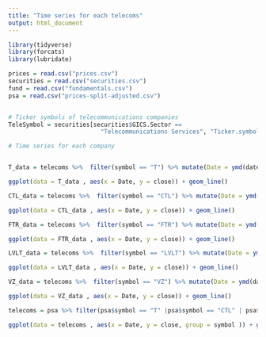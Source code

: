 ```yaml
---
title: "Time series for each telecoms"
output: html_document
---
```



```r
library(tidyverse)
library(forcats)
library(lubridate)

prices = read.csv("prices.csv")
securities = read.csv("securities.csv")
fund = read.csv("fundamentals.csv")
psa = read.csv("prices-split-adjusted.csv")


# Ticker symbols of telecommunications companies
TeleSymbol = securities[securities$GICS.Sector == 
                          "Telecommunications Services", "Ticker.symbol"]

# Time series for each company


T_data = telecoms %>%  filter(symbol == "T") %>% mutate(Date = ymd(date))

ggplot(data = T_data , aes(x = Date, y = close)) + geom_line()

CTL_data = telecoms %>%  filter(symbol == "CTL") %>% mutate(Date = ymd(date))

ggplot(data = CTL_data , aes(x = Date, y = close)) + geom_line()

FTR_data = telecoms %>%  filter(symbol == "FTR") %>% mutate(Date = ymd(date))

ggplot(data = FTR_data , aes(x = Date, y = close)) + geom_line()

LVLT_data = telecoms %>%  filter(symbol == "LVLT") %>% mutate(Date = ymd(date))

ggplot(data = LVLT_data , aes(x = Date, y = close)) + geom_line()

VZ_data = telecoms %>%  filter(symbol == "VZ") %>% mutate(Date = ymd(date))

ggplot(data = VZ_data , aes(x = Date, y = close)) + geom_line()

telecoms = psa %>% filter(psa$symbol == "T" |psa$symbol == "CTL" | psa$symbol =="FTR"| psa$symbol == "LVLT"| psa$symbol == "VZ") %>% mutate(Date = ymd(date))

ggplot(data = telecoms , aes(x = Date, y = close, group = symbol )) + geom_line(aes(color = symbol))



```

